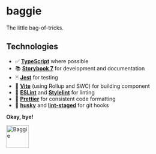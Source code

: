 
<Meta title="Overview/Introduction" />

# baggie

The little bag-of-tricks.

## Technologies

- ✅ **[TypeScript](https://www.typescriptlang.org/)** where possible
- 📚 **[Storybook 7](https://storybook.js.org/)** for development and documentation
- 🃏 **[Jest](https://jestjs.io/)** for testing
- 👷 **[Vite](https://vitejs.dev/)** (using Rollup and SWC) for building component
- 🧹 **[ESLint](https://eslint.org/)** and **[Stylelint](https://stylelint.io/)** for linting
- 📐 **[Prettier](https://prettier.io/)** for consistent code formatting
- 🧷 **[husky](https://typicode.github.io/husky/)** and **[lint-staged](https://github.com/okonet/lint-staged)** for git hooks

**Okay, bye!**

<img src="./baggie.svg" alt="Baggie" width="60" />

